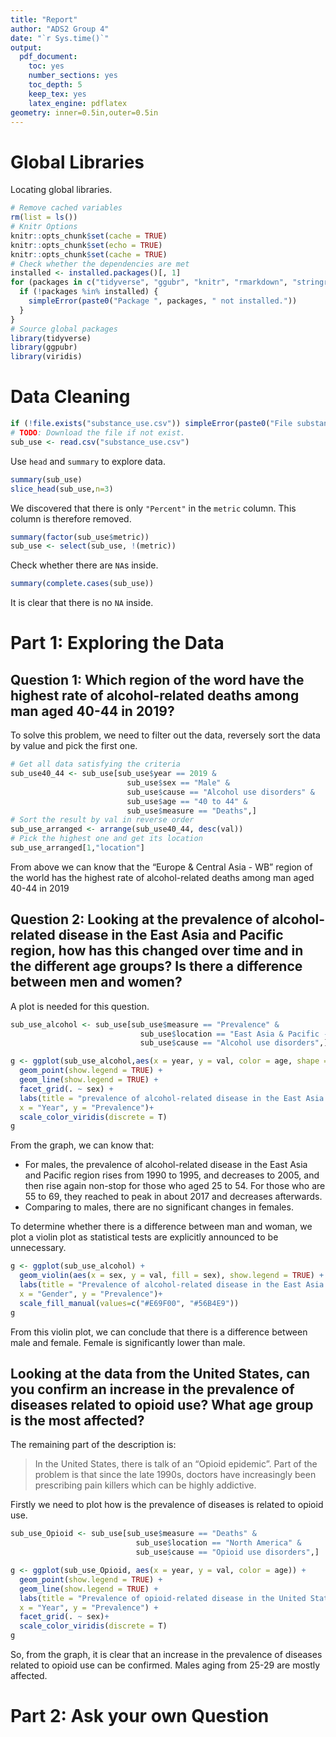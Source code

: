 ```yaml
---
title: "Report"
author: "ADS2 Group 4"
date: "`r Sys.time()`"
output:
  pdf_document:
    toc: yes
    number_sections: yes
    toc_depth: 5
    keep_tex: yes
    latex_engine: pdflatex
geometry: inner=0.5in,outer=0.5in
---
```



# Global Libraries

Locating global libraries.

```r
# Remove cached variables
rm(list = ls())
# Knitr Options
knitr::opts_chunk$set(cache = TRUE)
knitr::opts_chunk$set(echo = TRUE)
knitr::opts_chunk$set(cache = TRUE)
# Check whether the dependencies are met
installed <- installed.packages()[, 1]
for (packages in c("tidyverse", "ggubr", "knitr", "rmarkdown", "stringr")) {
  if (!packages %in% installed) {
    simpleError(paste0("Package ", packages, " not installed."))
  }
}
# Source global packages
library(tidyverse)
library(ggpubr)
library(viridis)
```

# Data Cleaning

```r
if (!file.exists("substance_use.csv")) simpleError(paste0("File substance_use.csv not exist!"))
# TODO: Download the file if not exist.
sub_use <- read.csv("substance_use.csv")
```

Use `head` and `summary` to explore data.

```r
summary(sub_use)
slice_head(sub_use,n=3)
```

We discovered that there is only `"Percent"` in the `metric` column. This column is therefore removed.

```r
summary(factor(sub_use$metric))
sub_use <- select(sub_use, !(metric))
```

Check whether there are `NA`s inside.

```r
summary(complete.cases(sub_use))
```

It is clear that there is no `NA` inside.

# Part 1: Exploring the Data

## Question 1: Which region of the word have the highest rate of alcohol-related deaths among man aged 40-44 in 2019?

To solve this problem, we need to filter out the data, reversely sort the data by value and pick the first one.

```r
# Get all data satisfying the criteria
sub_use40_44 <- sub_use[sub_use$year == 2019 &
                          sub_use$sex == "Male" &
                          sub_use$cause == "Alcohol use disorders" &
                          sub_use$age == "40 to 44" &
                          sub_use$measure == "Deaths",]
# Sort the result by val in reverse order
sub_use_arranged <- arrange(sub_use40_44, desc(val))
# Pick the highest one and get its location
sub_use_arranged[1,"location"]
```

From above we can know that the "Europe & Central Asia - WB" region of the world has the highest rate of alcohol-related deaths among man aged 40-44 in 2019

## Question 2: Looking at the prevalence of alcohol-related disease in the East Asia and Pacific region, how has this changed over time and in the different age groups? Is there a difference between men and women?

A plot is needed for this question.

```r
sub_use_alcohol <- sub_use[sub_use$measure == "Prevalence" &
                             sub_use$location == "East Asia & Pacific - WB" &
                             sub_use$cause == "Alcohol use disorders",]

g <- ggplot(sub_use_alcohol,aes(x = year, y = val, color = age, shape = sex)) +
  geom_point(show.legend = TRUE) +
  geom_line(show.legend = TRUE) +
  facet_grid(. ~ sex) +
  labs(title = "prevalence of alcohol-related disease in the East Asia and Pacific region",
  x = "Year", y = "Prevalence")+ 
  scale_color_viridis(discrete = T)
g
```

From the graph, we can know that:

* For males, the prevalence of alcohol-related disease in the East Asia and Pacific region rises from 1990 to 1995, and decreases to 2005, and then rise again non-stop for those who aged 25 to 54. For those who are 55 to 69, they reached to peak in about 2017 and decreases afterwards.
* Comparing to males, there are no significant changes in females.

To determine whether there is a difference between man and woman, we plot a violin plot as statistical tests are explicitly announced to be unnecessary.

```r
g <- ggplot(sub_use_alcohol) +
  geom_violin(aes(x = sex, y = val, fill = sex), show.legend = TRUE) +
  labs(title = "Prevalence of alcohol-related disease in the East Asia and Pacific region",
  x = "Gender", y = "Prevalence")+
  scale_fill_manual(values=c("#E69F00", "#56B4E9"))
g
```

From this violin plot, we can conclude that there is a difference between male and female. Female is significantly lower than male.

## Looking at the data from the United States, can you confirm an increase in the prevalence of diseases related to opioid use? What age group is the most affected?

The remaining part of the description is:

> In the United States, there is talk of an "Opioid epidemic". Part of the problem is that since the late 1990s, doctors have increasingly been prescribing pain killers which can be highly addictive.

Firstly we need to plot how is the prevalence of diseases is related to opioid use.

```r
sub_use_Opioid <- sub_use[sub_use$measure == "Deaths" &
                            sub_use$location == "North America" &
                            sub_use$cause == "Opioid use disorders",]

g <- ggplot(sub_use_Opioid, aes(x = year, y = val, color = age)) +
  geom_point(show.legend = TRUE) +
  geom_line(show.legend = TRUE) +
  labs(title = "Prevalence of opioid-related disease in the United States",
  x = "Year", y = "Prevalence") +
  facet_grid(. ~ sex)+ 
  scale_color_viridis(discrete = T)
g
```

So, from the graph, it is clear that an increase in the prevalence of diseases related to opioid use can be confirmed. Males aging from 25-29 are mostly affected.

# Part 2: Ask your own Question

